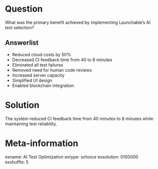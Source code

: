 Question
========
What was the primary benefit achieved by implementing Launchable's AI test selection?

Answerlist
----------
* Reduced cloud costs by 50%
* Decreased CI feedback time from 40 to 8 minutes
* Eliminated all test failures
* Removed need for human code reviews
* Increased server capacity
* Simplified UI design
* Enabled blockchain integration

Solution
========
The system reduced CI feedback time from 40 minutes to 8 minutes while maintaining test reliability.

Meta-information
================
exname: AI Test Optimization
extype: schoice
exsolution: 0100000
exshuffle: 5
